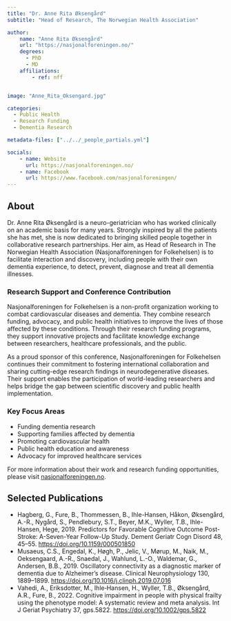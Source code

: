 ```yaml
---
title: "Dr. Anne Rita Øksengård"
subtitle: "Head of Research, The Norwegian Health Association"

author:
    name: "Anne Rita Øksengård"
    url: "https://nasjonalforeningen.no/"
    degrees:
      - PhD
      - MD
    affiliations:
        - ref: nff


image: "Anne_Rita_Oksengard.jpg"

categories:
  - Public Health
  - Research Funding
  - Dementia Research

metadata-files: ["../../_people_partials.yml"]

socials:
    - name: Website
      url: https://nasjonalforeningen.no/
    - name: Facebook
      url: https://www.facebook.com/nasjonalforeningen/
---
```


## About

Dr. Anne Rita Øksengård is a neuro-geriatrician who has worked clinically on an academic basis for many years. Strongly inspired by all the patients she has met, she is now dedicated to bringing skilled people together in collaborative research partnerships. Her aim, as Head of Research in The Norwegian Health Association (Nasjonalforeningen for Folkehelsen) is to facilitate interaction and discovery, including people with their own dementia experience, to detect, prevent, diagnose and treat all dementia illnesses.

### Research Support and Conference Contribution

Nasjonalforeningen for Folkehelsen is a non-profit organization working to combat cardiovascular diseases and dementia. They combine research funding, advocacy, and public health initiatives to improve the lives of those affected by these conditions. Through their research funding programs, they support innovative projects and facilitate knowledge exchange between researchers, healthcare professionals, and the public.

As a proud sponsor of this conference, Nasjonalforeningen for Folkehelsen continues their commitment to fostering international collaboration and sharing cutting-edge research findings in neurodegenerative diseases. Their support enables the participation of world-leading researchers and helps bridge the gap between scientific discovery and public health implementation.

### Key Focus Areas

- Funding dementia research
- Supporting families affected by dementia
- Promoting cardiovascular health
- Public health education and awareness
- Advocacy for improved healthcare services

For more information about their work and research funding opportunities, please visit [nasjonalforeningen.no](https://nasjonalforeningen.no/).

## Selected Publications 

- Hagberg, G., Fure, B., Thommessen, B., Ihle-Hansen, Håkon, Øksengård, A.-R., Nygård, S., Pendlebury, S.T., Beyer, M.K., Wyller, T.B., Ihle-Hansen, Hege, 2019. Predictors for Favorable Cognitive Outcome Post-Stroke: A-Seven-Year Follow-Up Study. Dement Geriatr Cogn Disord 48, 45–55. [https://doi.org/10.1159/000501850](https://doi.org/10.1159/000501850)
- Musaeus, C.S., Engedal, K., Høgh, P., Jelic, V., Mørup, M., Naik, M., Oeksengaard, A.-R., Snaedal, J., Wahlund, L.-O., Waldemar, G., Andersen, B.B., 2019. Oscillatory connectivity as a diagnostic marker of dementia due to Alzheimer’s disease. Clinical Neurophysiology 130, 1889–1899. [https://doi.org/10.1016/j.clinph.2019.07.016](https://doi.org/10.1016/j.clinph.2019.07.016)
- Vahedi, A., Eriksdotter, M., Ihle‐Hansen, H., Wyller, T.B., Øksengård, A.R., Fure, B., 2022. Cognitive impairment in people with physical frailty using the phenotype model: A systematic review and meta analysis. Int J Geriat Psychiatry 37, gps.5822. [https://doi.org/10.1002/gps.5822](https://doi.org/10.1002/gps.5822)

